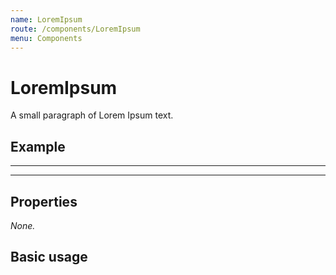 ```yaml
---
name: LoremIpsum
route: /components/LoremIpsum
menu: Components
---
```



# LoremIpsum

A small paragraph of Lorem Ipsum text.

## Example

---

<LoremIpsum />

---

## Properties

*None.*

## Basic usage

<Playground>
  <LoremIpsum />
</Playground>